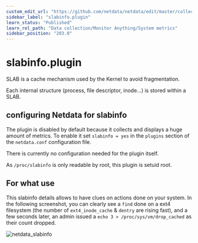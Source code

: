 ```yaml
---
custom_edit_url: "https://github.com/netdata/netdata/edit/master/collectors/slabinfo.plugin/README.md"
sidebar_label: "slabinfo.plugin"
learn_status: "Published"
learn_rel_path: "Data collection/Monitor Anything/System metrics"
sidebar_position: "203.0"
---
```



# slabinfo.plugin

SLAB is a cache mechanism used by the Kernel to avoid fragmentation.

Each internal structure (process, file descriptor, inode...) is stored within a SLAB.

## configuring Netdata for slabinfo

The plugin is disabled by default because it collects and displays a huge amount of metrics.
To enable it set `slabinfo = yes` in the `plugins` section of the `netdata.conf` configuration file.

There is currently no configuration needed for the plugin itself.

As `/proc/slabinfo` is only readable by root, this plugin is setuid root.

## For what use

This slabinfo details allows to have clues on actions done on your system.
In the following screenshot, you can clearly see a `find` done on a ext4 filesystem (the number of `ext4_inode_cache` & `dentry` are rising fast), and a few seconds later, an admin issued a `echo 3 > /proc/sys/vm/drop_cached` as their count dropped.

![netdata_slabinfo](https://user-images.githubusercontent.com/9157986/64433811-7f06e500-d0bf-11e9-8e1e-087497e61033.png)



